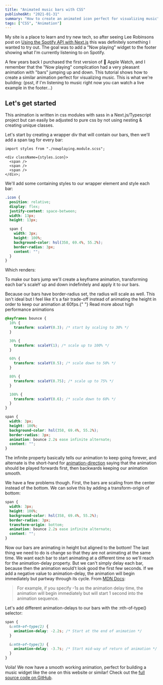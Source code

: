 ```yaml
---
title: "Animated music bars with CSS"
publishedAt: "2021-01-31"
summary: "How to create an animated icon perfect for visualizing music"
tags: ["CSS", "Animation"]
---
```


My site is a place to learn and try new tech, so after seeing Lee Robinsons post on [Using the Spotify API with Next.js](https://leerob.io/blog/spotify-api-nextjs) this was definitely something I wanted to try out. The goal was to add a "Now playing" widget to the footer showing what I'm currently listening to on Spotify.

A few years back I purchased the first version of  Apple Watch, and I remember that the "Now playing" complication had a very pleasant animation with "bars" jumping up and down. This tutorial shows how to create a similar animation perfect for visualizing music. This is what we're building: (psst, if I'm listening to music right now you can watch a live example in the footer…)

<div
  style={{
    padding: "50px",
    backgroundColor: vars.colors.card,
    borderRadius: "5px",
    textAlign: "center",
  }}
>
  <NowPlayingIcon />
</div>

## Let's get started

This animation is written in css modules with sass in a Next.js/Typescript project but can easily be adjusted to pure css by not using nesting & creating unique classes.

Let's start by creating a wrapper div that will contain our bars, then we'll add a span tag for every bar:

```tsx
import styles from "./nowplaying.module.scss";

<div className={styles.icon}>
  <span />
  <span />
  <span />
</div>;
```

We'll add some containing styles to our wrapper element and style each bar:

```scss
.icon {
  position: relative;
  display: flex;
  justify-content: space-between;
  width: 13px;
  height: 13px;

  span {
    width: 3px;
    height: 100%;
    background-color: hsl(358, 69.4%, 55.2%);
    border-radius: 3px;
    content: "";
  }
}
```

Which renders:

<div
  style={{
    padding: "50px",
    backgroundColor: vars.colors.card,
    borderRadius: "5px",
    textAlign: "center",
  }}
>
  <div
    style={{
      position: "relative",
      display: "inline-flex",
      justifyContent: "space-between",
      width: 13,
      height: 13,
    }}
  >
    <span
      style={{
        width: 3,
        height: "100%",
        backgroundColor: "hsl(358, 69.4%, 55.2%)",
        content: "",
        borderRadius: 3,
      }}
    />
    <span
      style={{
        width: 3,
        height: "100%",
        backgroundColor: "hsl(358, 69.4%, 55.2%)",
        content: "",
        borderRadius: 3,
      }}
    />
    <span
      style={{
        width: 3,
        height: "100%",
        backgroundColor: "hsl(358, 69.4%, 55.2%)",
        content: "",
        borderRadius: 3,
      }}
    />
  </div>
</div>

To make our bars jump we'll create a keyframe animation, transforming each bar's scaleY up and down indefinitely and apply it to our bars.

<Warning>
  Because our bars have border-radius set, the radius will scale as well. This
  isn't ideal but I feel like it's a fair trade-off instead of animating the
  height in order to keep our animation at 60fps.{" "}
  <Link href="https://www.html5rocks.com/en/tutorials/speed/high-performance-animations/">
    Read more about high performance animations
  </Link>
</Warning>
<br />

```scss
@keyframes bounce {
  10% {
    transform: scaleY(0.3); /* start by scaling to 30% */
  }

  30% {
    transform: scaleY(1); /* scale up to 100% */
  }

  60% {
    transform: scaleY(0.5); /* scale down to 50% */
  }

  80% {
    transform: scaleY(0.75); /* scale up to 75% */
  }

  100% {
    transform: scaleY(0.6); /* scale down to 60% */
  }
}

span {
  width: 3px;
  height: 100%;
  background-color: hsl(358, 69.4%, 55.2%);
  border-radius: 3px;
  animation: bounce 2.2s ease infinite alternate;
  content: "";
}
```

The infinite property basically tells our animation to keep going forever, and alternate is the short-hand for [animation-direction](https://developer.mozilla.org/en-US/docs/Web/CSS/animation-direction) saying that the animation should be played forwards first, then backwards keeping our animation smooth.

<div
  style={{
    padding: "50px",
    backgroundColor: vars.colors.card,
    borderRadius: "5px",
    textAlign: "center",
  }}
>
  <div
    style={{
      position: "relative",
      display: "inline-flex",
      justifyContent: "space-between",
      width: 13,
      height: 13,
    }}
  >
    <span
      style={{
        width: 3,
        height: "100%",
        backgroundColor: "hsl(358, 69.4%, 55.2%)",
        content: "",
        borderRadius: 3,
        animation: "bounce 2.2s ease infinite alternate",
      }}
    />
    <span
      style={{
        width: 3,
        height: "100%",
        backgroundColor: "hsl(358, 69.4%, 55.2%)",
        content: "",
        borderRadius: 3,
        animation: "bounce 2.2s ease infinite alternate",
      }}
    />
    <span
      style={{
        width: 3,
        height: "100%",
        backgroundColor: "hsl(358, 69.4%, 55.2%)",
        content: "",
        borderRadius: 3,
        animation: "bounce 2.2s ease infinite alternate",
      }}
    />
  </div>
</div>

We have a few problems though. First, the bars are scaling from the center instead of the bottom. We can solve this by adding a transform-origin of bottom:

```scss
span {
  width: 3px;
  height: 100%;
  background-color: hsl(358, 69.4%, 55.2%);
  border-radius: 3px;
  transform-origin: bottom;
  animation: bounce 2.2s ease infinite alternate;
  content: "";
}
```

<div
  style={{
    padding: "50px",
    backgroundColor: vars.colors.card,
    borderRadius: "5px",
    textAlign: "center",
  }}
>
  <div
    style={{
      position: "relative",
      display: "inline-flex",
      justifyContent: "space-between",
      width: 13,
      height: 13,
    }}
  >
    <span
      style={{
        width: 3,
        height: "100%",
        backgroundColor: "hsl(358, 69.4%, 55.2%)",
        content: "",
        borderRadius: 3,
        animation: "bounce 2.2s ease infinite alternate",
        transformOrigin: "bottom",
      }}
    />
    <span
      style={{
        width: 3,
        height: "100%",
        backgroundColor: "hsl(358, 69.4%, 55.2%)",
        content: "",
        borderRadius: 3,
        animation: "bounce 2.2s ease infinite alternate",
        transformOrigin: "bottom",
      }}
    />
    <span
      style={{
        width: 3,
        height: "100%",
        backgroundColor: "hsl(358, 69.4%, 55.2%)",
        content: "",
        borderRadius: 3,
        animation: "bounce 2.2s ease infinite alternate",
        transformOrigin: "bottom",
      }}
    />
  </div>
</div>

Now our bars are animating in height but aligned to the bottom! The last thing we need to do is change so that they are not animating at the same time. We want each bar to start animating at a different time so we'll reach for the animation-delay property. But we can't simply delay each bar, because then the animation would't look good the first few seconds. If we add a negative value to animation-delay, the animation will begin immediately but partway through its cycle. From [MDN Docs](https://developer.mozilla.org/en-US/docs/Web/CSS/animation-delay):

> For example, if you specify -1s as the animation delay time, the animation will begin immediately but will start 1 second into the animation sequence.

Let's add different animation-delays to our bars with the :nth-of-type() selector:

```scss
span {
  &:nth-of-type(2) {
    animation-delay: -2.2s; /* Start at the end of animation */
  }

  &:nth-of-type(3) {
    animation-delay: -3.7s; /* Start mid-way of return of animation */
  }
}
```

<div
  style={{
    padding: "50px",
    backgroundColor: vars.colors.card,
    borderRadius: "5px",
    textAlign: "center",
  }}
>
  <NowPlayingIcon />
</div>

Voila! We now have a smooth working animation, perfect for building a music widget like the one on this website or similar! Check out the [full source code on GitHub](https://github.com/samuelkraft/samuelkraft-next/blob/master/components/nowplaying.module.scss).
